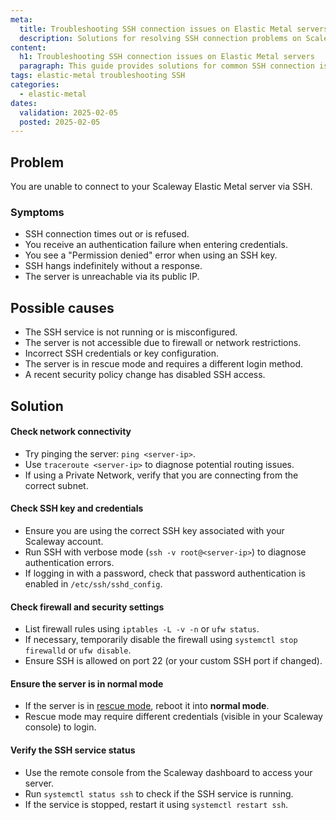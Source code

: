 ```yaml
---
meta:
  title: Troubleshooting SSH connection issues on Elastic Metal servers
  description: Solutions for resolving SSH connection problems on Scaleway Elastic Metal servers.
content:
  h1: Troubleshooting SSH connection issues on Elastic Metal servers
  paragraph: This guide provides solutions for common SSH connection issues encountered with Scaleway Elastic Metal servers.
tags: elastic-metal troubleshooting SSH
categories:
  - elastic-metal
dates:
  validation: 2025-02-05
  posted: 2025-02-05
---
```


## Problem
You are unable to connect to your Scaleway Elastic Metal server via SSH.

### Symptoms
- SSH connection times out or is refused.
- You receive an authentication failure when entering credentials.
- You see a "Permission denied" error when using an SSH key.
- SSH hangs indefinitely without a response.
- The server is unreachable via its public IP.

## Possible causes
- The SSH service is not running or is misconfigured.
- The server is not accessible due to firewall or network restrictions.
- Incorrect SSH credentials or key configuration.
- The server is in rescue mode and requires a different login method.
- A recent security policy change has disabled SSH access.

## Solution

#### Check network connectivity
- Try pinging the server: `ping <server-ip>`.
- Use `traceroute <server-ip>` to diagnose potential routing issues.
- If using a Private Network, verify that you are connecting from the correct subnet.

#### Check SSH key and credentials
- Ensure you are using the correct SSH key associated with your Scaleway account.
- Run SSH with verbose mode (`ssh -v root@<server-ip>`) to diagnose authentication errors.
- If logging in with a password, check that password authentication is enabled in `/etc/ssh/sshd_config`.

#### Check firewall and security settings
- List firewall rules using `iptables -L -v -n` or `ufw status`.
- If necessary, temporarily disable the firewall using `systemctl stop firewalld` or `ufw disable`.
- Ensure SSH is allowed on port 22 (or your custom SSH port if changed).

#### Ensure the server is in normal mode
- If the server is in [rescue mode](/elastic-metal/how-to/use-rescue-mode/), reboot it into **normal mode**.
- Rescue mode may require different credentials (visible in your Scaleway console) to login.

#### Verify the SSH service status
- Use the remote console from the Scaleway dashboard to access your server.
- Run `systemctl status ssh` to check if the SSH service is running.
- If the service is stopped, restart it using `systemctl restart ssh`.